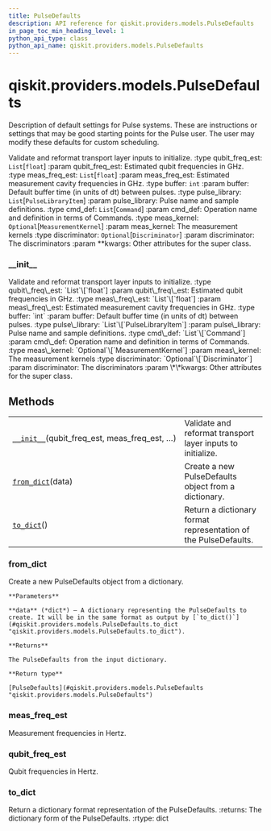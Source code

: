 ```yaml
---
title: PulseDefaults
description: API reference for qiskit.providers.models.PulseDefaults
in_page_toc_min_heading_level: 1
python_api_type: class
python_api_name: qiskit.providers.models.PulseDefaults
---
```


# qiskit.providers.models.PulseDefaults

<Class id="qiskit.providers.models.PulseDefaults" isDedicatedPage={true} github="https://github.com/qiskit/qiskit/tree/stable/0.17/qiskit/providers/models/pulsedefaults.py" signature="PulseDefaults(qubit_freq_est, meas_freq_est, buffer, pulse_library, cmd_def, meas_kernel=None, discriminator=None, **kwargs)">
  Description of default settings for Pulse systems. These are instructions or settings that may be good starting points for the Pulse user. The user may modify these defaults for custom scheduling.

  Validate and reformat transport layer inputs to initialize. :type qubit\_freq\_est: `List`\[`float`] :param qubit\_freq\_est: Estimated qubit frequencies in GHz. :type meas\_freq\_est: `List`\[`float`] :param meas\_freq\_est: Estimated measurement cavity frequencies in GHz. :type buffer: `int` :param buffer: Default buffer time (in units of dt) between pulses. :type pulse\_library: `List`\[`PulseLibraryItem`] :param pulse\_library: Pulse name and sample definitions. :type cmd\_def: `List`\[`Command`] :param cmd\_def: Operation name and definition in terms of Commands. :type meas\_kernel: `Optional`\[`MeasurementKernel`] :param meas\_kernel: The measurement kernels :type discriminator: `Optional`\[`Discriminator`] :param discriminator: The discriminators :param \*\*kwargs: Other attributes for the super class.

  ### \_\_init\_\_

  <Function id="qiskit.providers.models.PulseDefaults.__init__" signature="__init__(qubit_freq_est, meas_freq_est, buffer, pulse_library, cmd_def, meas_kernel=None, discriminator=None, **kwargs)">
    Validate and reformat transport layer inputs to initialize. :type qubit\_freq\_est: `List`\[`float`] :param qubit\_freq\_est: Estimated qubit frequencies in GHz. :type meas\_freq\_est: `List`\[`float`] :param meas\_freq\_est: Estimated measurement cavity frequencies in GHz. :type buffer: `int` :param buffer: Default buffer time (in units of dt) between pulses. :type pulse\_library: `List`\[`PulseLibraryItem`] :param pulse\_library: Pulse name and sample definitions. :type cmd\_def: `List`\[`Command`] :param cmd\_def: Operation name and definition in terms of Commands. :type meas\_kernel: `Optional`\[`MeasurementKernel`] :param meas\_kernel: The measurement kernels :type discriminator: `Optional`\[`Discriminator`] :param discriminator: The discriminators :param \*\*kwargs: Other attributes for the super class.
  </Function>

  ## Methods

  |                                                                                                                                                      |                                                                 |
  | ---------------------------------------------------------------------------------------------------------------------------------------------------- | --------------------------------------------------------------- |
  | [`__init__`](#qiskit.providers.models.PulseDefaults.__init__ "qiskit.providers.models.PulseDefaults.__init__")(qubit\_freq\_est, meas\_freq\_est, …) | Validate and reformat transport layer inputs to initialize.     |
  | [`from_dict`](#qiskit.providers.models.PulseDefaults.from_dict "qiskit.providers.models.PulseDefaults.from_dict")(data)                              | Create a new PulseDefaults object from a dictionary.            |
  | [`to_dict`](#qiskit.providers.models.PulseDefaults.to_dict "qiskit.providers.models.PulseDefaults.to_dict")()                                        | Return a dictionary format representation of the PulseDefaults. |

  ### from\_dict

  <Function id="qiskit.providers.models.PulseDefaults.from_dict" signature="classmethod from_dict(data)">
    Create a new PulseDefaults object from a dictionary.

    **Parameters**

    **data** (*dict*) – A dictionary representing the PulseDefaults to create. It will be in the same format as output by [`to_dict()`](#qiskit.providers.models.PulseDefaults.to_dict "qiskit.providers.models.PulseDefaults.to_dict").

    **Returns**

    The PulseDefaults from the input dictionary.

    **Return type**

    [PulseDefaults](#qiskit.providers.models.PulseDefaults "qiskit.providers.models.PulseDefaults")
  </Function>

  ### meas\_freq\_est

  <Attribute id="qiskit.providers.models.PulseDefaults.meas_freq_est">
    Measurement frequencies in Hertz.
  </Attribute>

  ### qubit\_freq\_est

  <Attribute id="qiskit.providers.models.PulseDefaults.qubit_freq_est">
    Qubit frequencies in Hertz.
  </Attribute>

  ### to\_dict

  <Function id="qiskit.providers.models.PulseDefaults.to_dict" signature="to_dict()">
    Return a dictionary format representation of the PulseDefaults. :returns: The dictionary form of the PulseDefaults. :rtype: dict
  </Function>
</Class>

